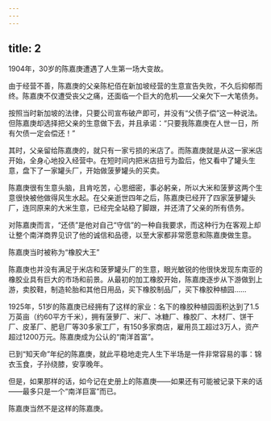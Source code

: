 ```yaml
---
---
---
```

title: 2
---



1904年，30岁的陈嘉庚遭遇了人生第一场大变故。

由于经营不善，陈嘉庚的父亲陈杞佰在新加坡经营的生意宣告失败，不久后抑郁而终。陈嘉庚不仅遭受丧父之痛，还面临一个巨大的危机——父亲欠下一大笔债务。

按照当时新加坡的法律，只要公司宣布破产即可，并没有“父债子偿”这一种说法。但陈嘉庚却选择把父亲的生意做下去，并且承诺：“只要我陈嘉庚在人世一日，所有欠债一定会偿还！”

其时，父亲留给陈嘉庚的，就只有一家亏损的米店了。而陈嘉庚就是从这一家米店开始，全身心地投入经营中。在短时间内把米店扭亏为盈后，他又看中了罐头生意，盘下了一家罐头厂，开始做菠萝罐头的买卖。

陈嘉庚很有生意头脑，且肯吃苦，心思细密，事必躬亲，所以大米和菠萝这两个生意很快被他做得风生水起。在父亲逝世四年之后，陈嘉庚已经开了四家菠萝罐头厂，连同原来的大米生意，已经完全站稳了脚跟，并还清了父亲的所有债务。

对陈嘉庚而言，“还债”是他对自己“守信”的一种自我要求，而这种行为在客观上却让整个南洋商界见识了他的诚信和品德，以至大家都非常愿意和陈嘉庚做生意。

陈嘉庚当时被称为“橡胶大王”



陈嘉庚也并没有满足于米店和菠萝罐头厂的生意，眼光敏锐的他很快发现东南亚的橡胶业具有巨大的市场和前景。从最初的加工橡胶开始，陈嘉庚逐步从下游做到上游，卖胶鞋，制造轮胎和其他日用品，买下橡胶制品厂，买下橡胶种植园……

1925年，51岁的陈嘉庚已经拥有了这样的家业：名下的橡胶种植园面积达到了1.5万英亩（约60平方千米），拥有菠萝厂、米厂、冰糖厂、橡胶厂、木材厂、饼干厂、皮革厂、肥皂厂等30多家工厂，有150多家商店，雇用员工超过3万人，资产超过1200万元。陈嘉庚成为公认的“南洋首富”。

已到“知天命”年纪的陈嘉庚，就此平稳地走完人生下半场是一件非常容易的事：锦衣玉食，子孙绕膝，安享晚年。

但是，如果那样的话，如今记在史册上的陈嘉庚——如果还有可能被记录下来的话——最多只是一个“南洋巨富”而已。

陈嘉庚当然不是这样的陈嘉庚。